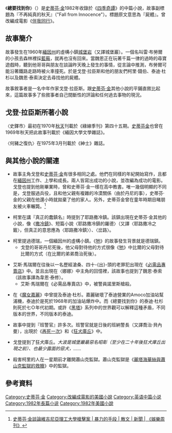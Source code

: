 {{NoteTA|G1=Show}}
{{Infobox Short story
| name = 總要找到你
| author = [[史蒂芬·金|史蒂芬·金]]
| translator = [[施寄青|施寄青]]、[[趙永芬|趙永芬]]、[[齊若蘭|齊若蘭]]
| country = [[美國|美國]]
| language = {{flagicon|USA}} [[英語|英語]]<br>{{flagicon|TWN}} [[繁體中文|繁體中文]]
| genre = [[中篇小說|中篇小說]]
| published_in = [[四季奇譚|四季奇譚]]
| publisher = {{flagicon|USA}} [[維京出版社|維京出版社]]<br>{{flagicon|TWN}} [[遠流出版社|遠流出版社]]
| media_type = 平裝
| pub_date = 1982年
| chinese_pub_date = 2005年
| preceded_by =
| followed_by =
}}

《'''總要找到你'''》（{{lang-en|''The body''}}）是[[史蒂芬·金|史蒂芬·金]]1982年收錄於《[[四季奇譚|四季奇譚]]》的中篇小說，故事副標題為『不再純真的秋天』（"Fall from Innocence"）。標題原文意思為『屍體』。曾改編成電影《[[伴我同行_(電影)|伴我同行]]》。

==故事簡介==
故事發生在1960年[[緬因州|緬因州]]的虛構小鎮[[城堡岩|城堡岩]]（又譯城堡巖）。一個名叫雷·布勞爾的小孩去森林裡採[[藍莓|藍莓]]，就再也沒有回來。當魏恩正在玩著千篇一律的過時的尋寶遊戲時，聽到他哥哥與朋友在談論昨天晚上發生的事情，從言論中推測，布勞爾可能沿著鐵路走路時被火車撞死。於是戈登·拉臣斯和他的朋友們柯里·錢伯、泰迪·杜杉以及魏恩·泰索決定去尋找他的屍體。

故事敘事者是一名中年作家戈登·拉臣斯。跟[[史蒂芬·金|史蒂芬·金]]其他小說的平鋪直敘比起來，這篇故事多了些敘事者自己間斷性的評論和任何過去事物的現況。

==戈登·拉臣斯所著小說==
〈史鐸市〉最初在1970年[[秋天|秋天]]刊載於《綠線季刊》第四十五期。[[史蒂芬金|史蒂芬金]]也曾在1969年秋天把此故事刊載於《緬因大學文學雜誌》。

〈何豬之復仇〉在1975年3月刊載於《紳士》雜誌。

==與其他小說的關連==
*故事主角戈登和[[史蒂芬·金|史蒂芬·金]]有很多相同之處。他們在同樣的年紀開始寫作，且都在[[緬因州|緬因州]]工作、上學和成長。兩人皆寫出成功的小說，並改編為成功的電影。戈登也提到他剛畢業時，曾和史蒂芬·金一樣在高中教書。唯一幾個明顯的不同是，戈登服過兵役，且和他父親有複雜的冷漠關係（由於丹尼的事），史蒂芬·金的父親在他還小時就拋棄了他的家人。另外，史蒂芬金曾在童年時期目睹朋友被火車輾斃。<ref>[http://www.ew.com/ew/article/0,,20036014,00.html 史蒂芬·金談論維吉尼亞理工大學槍擊案 | 暴力的手段 | 散文 | 新聞 | 《娛樂周刊》<!-- Bot generated title -->]</ref>

*柯里在講『真正的蠢鎮名』時提到了耶路撒冷鎮。該鎮出現在史蒂芬·金其他的小說，像《[[撒冷鎮|撒冷鎮]]》、短篇小說〈耶路撒冷鎮的羅德〉（又譯〈耶路撒冷之籤〉，但真正的意思應為〈耶路撒冷鎮〉）、〈岔路〉。

*柯里提過德瑞，一個緬因州的虛構小鎮。《[[牠_(小說)|牠]]》的故事發生背景就是德瑞鎮。
**戈登的哥哥丹尼死後，他父母對待他的方式很像《[[牠_(小說)|牠]]》中比爾的父母對待比爾的方式（在比爾的弟弟喬治死後）。

*艾斯·馬瑞爾在往後以一名歷經滄桑、四十-{出}-頭的老罪犯出現在《[[必需品專賣店|必需品專賣店]]》中。並且出現在〈娜娜〉中主角的回憶裡，該故事也提到了魏恩·泰索（該故事譯為韋恩·泰修）。
**艾斯·馬瑞爾在《必需品專賣店》中，被警員諾里斯槍殺。

*在《[[魔女嘉麗|魔女嘉麗]]》中曾提及泰迪·杜杉。嘉麗破壞了泰迪營業的Amoco加油站幫浦機，泰迪於是死於1968年的加油站爆炸中。而《總要找到你》的泰迪·杜杉則死於七Ｏ年代初期。或許《[[黑塔|黑塔]]》系列中的世界觀可以解釋這種矛盾，不同版本的世界，不同版本的泰迪。

*故事中提到『班警官』許多次。班警官就是日後的班納警長（又譯喬治·貝內曼），出現於《[[再死一次|再死一次]]》和《[[狂犬庫丘|狂犬庫丘]]》中。

*戈登提到了狂犬庫丘。''大波是城堡巖最惡名昭彰（至少在二十年後狂犬庫丘出現之前）、也最少露面的惡犬，......''

*殺害柯里的人在一星期前才離開蕭山克監獄。蕭山克監獄是《[[麗塔海華絲與蕭山克監獄的救贖|麗塔海華絲與蕭山克監獄的救贖]]》中的監獄。

==參考資料==
{{Reflist}}

[[Category:史蒂芬·金|Category:史蒂芬·金]]
[[Category:改編成電影的美國小說|Category:改編成電影的美國小說]]
[[Category:英语中篇小说|Category:英语中篇小说]]
[[Category:1982年長篇小说|Category:1982年長篇小说]]
[[Category:1982年美國小說|Category:1982年美國小說]]